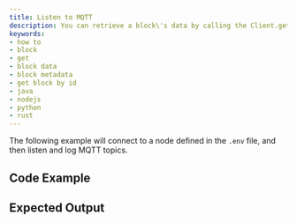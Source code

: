 ```yaml
---
title: Listen to MQTT
description: You can retrieve a block\'s data by calling the Client.get_block(&block_id) function.
keywords:
- how to
- block
- get
- block data
- block metadata
- get block by id
- java
- nodejs
- python
- rust
---
```




The following example will connect to a node defined in the `.env` file, and then listen and log MQTT topics.

## Code Example

<Tabs groupId="language">
    <TabItem value="rust" label="Rust">
        <RustCode/>
    </TabItem>
    <TabItem value="nodejs" label="Nodejs">
        <NodejsCode/>
    </TabItem>
    <TabItem value="python" label="Python">
        <PythonCode/>
    </TabItem>
    <TabItem value="java" label="Java">
        <JavaCode/>
    </TabItem>
</Tabs>

## Expected Output

<Tabs groupId="language">
    <TabItem value="rust" label="Rust">
        <RustOutput/>
    </TabItem>
    <TabItem value="nodejs" label="Nodejs">
        <NodejsOutput/>
    </TabItem>
    <TabItem value="python" label="Python">
        <PythonOutput/>
    </TabItem>
    <TabItem value="java" label="Java">
        <JavaOutput/>
    </TabItem>
</Tabs>
